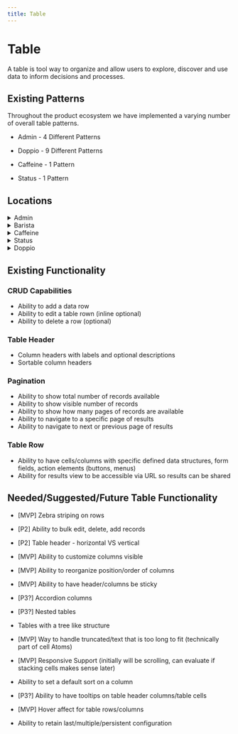 ```yaml
---
title: Table
---
```


# Table

A table is tool way to organize and allow users to explore, discover and use data to inform decisions and processes.

## Existing Patterns

Throughout the product ecosystem we have implemented a varying number of overall table patterns.

- Admin - 4 Different Patterns

- Doppio - 9 Different Patterns

- Caffeine - 1 Pattern

- Status - 1 Pattern

## Locations

<details>
<summary>Admin</summary>

- BRC (Grid)
- Storefront Designer (grid)
- Bundles (grid)
- Role Bundles (grid)
- Onboarding Activities/Schedule
- Onboarding Activities/Performance
- Service Department
- Service Teams
- Barista FAQS
- Barista FAQS/Topics
- Users
- Integrations/CSV/Import History
- Integrations/CSV/Import Schedule
- Integrations/Email/Barista Inboxes
- Reports
- Locations

</details>

<details>
  <summary>Barista</summary>

- None

</details>

<details>
  <summary>Caffeine</summary>

- Entities
- Training
- Variables
- Logs (future)
- Users (future)
- Configurations (future)
- Localization(future)

</details>

<details>
  <summary>Status</summary>

- Packages

</details>

<details>
  <summary>Doppio</summary>

- Applications
- Applications/[Application]
- Intents
- Intents/[Intent]
- FAQs
- FAQS/[FAQ]
- Entities
- Archetype Conditions
- Attributes
- Hooks
- Synonyms
- Synonyms/[Synonym]
- Variables
- Variables/[Variable]
- Training
- Spell Corrector Dictionary
- Utilities
- ESP Service Departments
- Service Team Classifications
- Task Classifications
- Service Departments
- Service Teams
- Task Categories
- Testing Reports
- Test Phrases
- Test Sets
- Tasks
- Tasks/[Task]
- Categories
- Categories/[Category]
- Outages
- Outages/[Outage]
- Integrations
- Integrations/[Integration]
- Service Requests
- Service Request/[Service Request]
- Model Bindings
- Widgets
- Users
- Users/[User]
- Locations
- Assets
- Job Roles
- Classifiers
- Data Sources
- Data Sources/[Data Source]
- Annotations
- Annotations/[Annotation]
- Smart Rules
- Smart Rules/[Rule]
- Flagged Tickets
- Surveys
- Configurations
- Attachments
- Business Events
- Localization

</details>

## Existing Functionality

### CRUD Capabilities

- Ability to add a data row
- Ability to edit a table rown (inline optional)
- Ability to delete a row (optional)

### Table Header

- Column headers with labels and optional descriptions
- Sortable column headers

### Pagination

- Ability to show total number of records available
- Ability to show visible number of records
- Ability to show how many pages of records are available
- Ability to navigate to a specific page of results
- Ability to navigate to next or previous page of results

### Table Row

- Ability to have cells/columns with specific defined data structures, form fields, action elements (buttons, menus)
- Ability for results view to be accessible via URL so results can be shared

## Needed/Suggested/Future Table Functionality

- <span class='x x-first x-last'>[MVP] </span>Zebra striping on rows
- [P2] Ability to bulk edit, delete, add records
- <span class='x x-first x-last'>[P2] </span>Table header - horizontal VS
  vertical
- <span class='x x-first x-last'>[MVP] </span>Ability to customize columns
  visible
- <span class='x x-first x-last'>[MVP] </span>Ability to reorganize
  position/order of columns
- <span class='x x-first x-last'>[MVP] </span>Ability to have header/columns be
  sticky
- <span class='x x-first x-last'>[P3?] </span>Accordion columns
- <span class='x x-first x-last'>[P3?] </span>Nested tables
- Tables with a tree like structure
- <span class='x x-first x-last'>[MVP] </span>Way to handle truncated/text that
  is too long to fit
  <span class='x x-first x-last'> (technically part of cell Atoms)</span>
- <span class='x x-first x-last'>
    [MVP] Responsive Support (initially will be scrolling, can evaluate if
    stacking cells makes sense later)
  </span>
- Ability to set a default sort on a column
- <span class='x x-first x-last'>[P3?] </span>Ability to have tooltips on table
  header columns/table cells
- <span class='x x-first x-last'>[MVP] </span>Hover affect for table
  rows/columns

- Ability to retain last/multiple/persistent configuration

